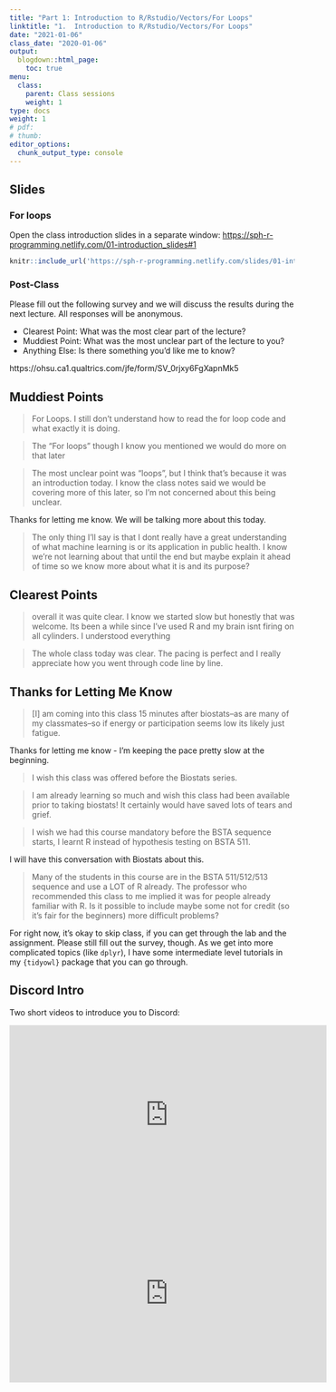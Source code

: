 ```yaml
---
title: "Part 1: Introduction to R/Rstudio/Vectors/For Loops"
linktitle: "1.  Introduction to R/Rstudio/Vectors/For Loops"
date: "2021-01-06"
class_date: "2020-01-06"
output:
  blogdown::html_page:
    toc: true
menu:
  class:
    parent: Class sessions
    weight: 1
type: docs
weight: 1
# pdf: 
# thumb: 
editor_options: 
  chunk_output_type: console
---
```


## Slides

### For loops

Open the class introduction slides in a separate window: <a href="https://sph-r-programming.netlify.com/slides/01-introduction_slides#1" target="_blank">https://sph-r-programming.netlify.com/01-introduction_slides#1</a>

```r
knitr::include_url('https://sph-r-programming.netlify.com/slides/01-introduction_slides#1')
```

### Post-Class

Please fill out the following survey and we will discuss the results during the next lecture. All responses will be anonymous.

- Clearest Point: What was the most clear part of the lecture?
- Muddiest Point: What was the most unclear part of the lecture to you?
- Anything Else: Is there something you'd like me to know?

https://ohsu.ca1.qualtrics.com/jfe/form/SV_0rjxy6FgXapnMk5


## Muddiest Points 

> For Loops. I still don't understand how to read the for loop code and what exactly it is doing.

> The "For loops" though I know you mentioned we would do more on that later

> The most unclear point was "loops", but I think that's because it was an introduction today. I know the class notes said we would be covering more of this later, so I'm not concerned about this being unclear.

Thanks for letting me know. We will be talking more about this today.

> The only thing I'll say is that I dont really have a great understanding of what machine learning is or its application in public health. I know we're not learning about that until the end but maybe explain it ahead of time so we know more about what it is and its purpose?

## Clearest Points

> overall it was quite clear. I know we started slow but honestly that was welcome. Its been a while since I've used R and my brain isnt firing on all cylinders. I understood everything

> The whole class today was clear. The pacing is perfect and I really appreciate how you went through code line by line.

## Thanks for Letting Me Know

> [I] am coming into this class 15 minutes after biostats--as are many of my classmates--so if energy or participation seems low its likely just fatigue.

Thanks for letting me know - I'm keeping the pace pretty slow at the beginning.

> I wish this class was offered before the Biostats series.

> I am already learning so much and wish this class had been available prior to taking biostats! It certainly would have saved lots of tears and grief. 

> I wish we had this course mandatory before the BSTA sequence starts, I learnt R instead of hypothesis testing on BSTA 511. 

I will have this conversation with Biostats about this.

>  Many of the students in this course are in the BSTA 511/512/513 sequence and use a LOT of R already. The professor who recommended this class to me implied it was for people already familiar with R. Is it possible to include maybe some not for credit (so it's fair for the beginners) more difficult problems?

For right now, it's okay to skip class, if you can get through the lab and the assignment. Please still fill out the survey, though. As we get into more complicated topics (like `dplyr`), I have some intermediate level tutorials in my `{tidyowl}` package that you can go through.

## Discord Intro

Two short videos to introduce you to Discord:

<iframe width="560" height="315" src="https://www.youtube.com/embed/ek8JKPtYQ7w" frameborder="0" allow="accelerometer; autoplay; clipboard-write; encrypted-media; gyroscope; picture-in-picture" allowfullscreen></iframe>

<iframe width="560" height="315" src="https://www.youtube.com/embed/3fm_o8Qa0f0" frameborder="0" allow="accelerometer; autoplay; clipboard-write; encrypted-media; gyroscope; picture-in-picture" allowfullscreen></iframe>
